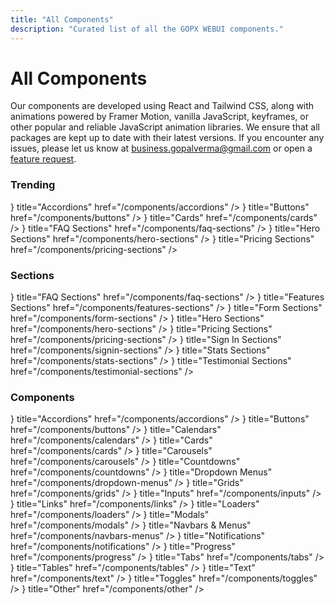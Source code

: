 ```yaml
---
title: "All Components"
description: "Curated list of all the GOPX WEBUI components."
---
```




# All Components

Our components are developed using React and Tailwind CSS, along with animations powered by Framer Motion, vanilla JavaScript, keyframes, or other popular and reliable JavaScript animation libraries. We ensure that all packages are kept up to date with their latest versions. If you encounter any issues, please let us know at [business.gopalverma@gmail.com](mailto:business.gopalverma@gmail.com) or open a [feature request](https://github.com/GopalVerma1303/webui.gopx/issues/new?title=Feature%20Request:%20&labels=enhancement).

### Trending

<Cards>
  <Card icon={<FaChevronDown />} title="Accordions" href="/components/accordions" />
  <Card icon={<FaMousePointer />} title="Buttons" href="/components/buttons" />
  <Card icon={<FaSquare />} title="Cards" href="/components/cards" />
  <Card icon={<FaRegQuestionCircle />} title="FAQ Sections" href="/components/faq-sections" />
  <Card icon={<FaMedal />} title="Hero Sections" href="/components/hero-sections" />
  <Card icon={<FaDollarSign />} title="Pricing Sections" href="/components/pricing-sections" />
</Cards>

### Sections

<Cards>
  <Card icon={<FaRegQuestionCircle />} title="FAQ Sections" href="/components/faq-sections" />
  <Card icon={<FaMagic />} title="Features Sections" href="/components/features-sections" />
  <Card icon={<FaPenAlt />} title="Form Sections" href="/components/form-sections" />
  <Card icon={<FaMedal />} title="Hero Sections" href="/components/hero-sections" />
  <Card icon={<FaDollarSign />} title="Pricing Sections" href="/components/pricing-sections" />
  <Card icon={<FaSignOutAlt />} title="Sign In Sections" href="/components/signin-sections" />
  <Card icon={<FaRegChartBar />} title="Stats Sections" href="/components/stats-sections" />
  <Card icon={<FaUserFriends />} title="Testimonial Sections" href="/components/testimonial-sections" />
</Cards>

### Components

<Cards>
  <Card icon={<FaChevronDown />} title="Accordions" href="/components/accordions" />
  <Card icon={<FaMousePointer />} title="Buttons" href="/components/buttons" />
  <Card icon={<FaCalendarAlt />} title="Calendars" href="/components/calendars" />
  <Card icon={<FaSquare />} title="Cards" href="/components/cards" />
  <Card icon={<FaImages />} title="Carousels" href="/components/carousels" />
  <Card icon={<FaClock />} title="Countdowns" href="/components/countdowns" />
  <Card icon={<FaCaretSquareDown />} title="Dropdown Menus" href="/components/dropdown-menus" />
  <Card icon={<FaTh />} title="Grids" href="/components/grids" />
  <Card icon={<FaKeyboard />} title="Inputs" href="/components/inputs" />
  <Card icon={<FaLink />} title="Links" href="/components/links" />
  <Card icon={<FaSpinner />} title="Loaders" href="/components/loaders" />
  <Card icon={<FaWindowMaximize />} title="Modals" href="/components/modals" />
  <Card icon={<FaBars />} title="Navbars & Menus" href="/components/navbars-menus" />
  <Card icon={<FaBell />} title="Notifications" href="/components/notifications" />
  <Card icon={<FaSpinner />} title="Progress" href="/components/progress" />
  <Card icon={<FaFolder />} title="Tabs" href="/components/tabs" />
  <Card icon={<FaTable />} title="Tables" href="/components/tables" />
  <Card icon={<FaFont />} title="Text" href="/components/text" />
  <Card icon={<FaToggleOn />} title="Toggles" href="/components/toggles" />
  <Card icon={<FaEllipsisH />} title="Other" href="/components/other" />
</Cards>
